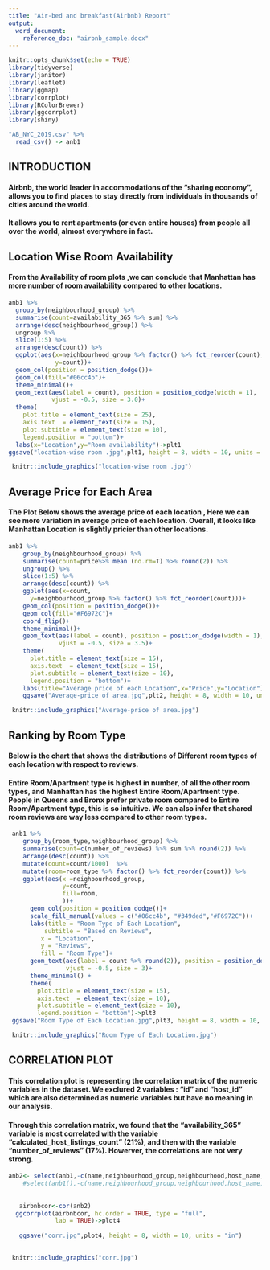 ```yaml
---
title: "Air-bed and breakfast(Airbnb) Report"
output:
  word_document:
    reference_doc: "airbnb_sample.docx" 
---
```


```r
knitr::opts_chunk$set(echo = TRUE)
library(tidyverse)
library(janitor)
library(leaflet)
library(ggmap)
library(corrplot)
library(RColorBrewer)
library(ggcorrplot)
library(shiny)

"AB_NYC_2019.csv" %>%
  read_csv() -> anb1
```

## **INTRODUCTION**

#### Airbnb, the world leader in accommodations of the “sharing economy”, allows you to find places to stay directly from individuals in thousands of cities around the world.

#### It allows you to rent apartments (or even entire houses) from people all over the world, almost everywhere in fact.


## **Location Wise Room Availability**

#### From the Availability of room plots ,we can conclude that **Manhattan** has more number of room availability compared to other locations.

```r
anb1 %>% 
  group_by(neighbourhood_group) %>%
  summarise(count=availability_365 %>% sum) %>% 
  arrange(desc(neighbourhood_group)) %>%
  ungroup %>% 
  slice(1:5) %>% 
  arrange(desc(count)) %>%
  ggplot(aes(x=neighbourhood_group %>% factor() %>% fct_reorder(count),
             y=count))+
  geom_col(position = position_dodge())+
  geom_col(fill="#06cc4b")+
  theme_minimal()+
  geom_text(aes(label = count), position = position_dodge(width = 1),
            vjust = -0.5, size = 3.0)+
  theme(
    plot.title = element_text(size = 25),
    axis.text  = element_text(size = 15),
    plot.subtitle = element_text(size = 10),
    legend.position = "bottom")+
  labs(x="Location",y="Room availability")->plt1
ggsave("location-wise room .jpg",plt1, height = 8, width = 10, units = "in")

```


``` r

 knitr::include_graphics("location-wise room .jpg")

```


## **Average Price for Each Area**

#### The Plot Below shows the average price of each location , Here we can see more variation in average price of each location. Overall, it looks like **Manhattan** Location is slightly pricier than other locations.

```r
anb1 %>% 
    group_by(neighbourhood_group) %>%
    summarise(count=price%>% mean (no.rm=T) %>% round(2)) %>% 
    ungroup() %>%
    slice(1:5) %>% 
    arrange(desc(count)) %>%
    ggplot(aes(x=count,
      y=neighbourhood_group %>% factor() %>% fct_reorder(count)))+
    geom_col(position = position_dodge())+
    geom_col(fill="#F6972C")+
    coord_flip()+
    theme_minimal()+
    geom_text(aes(label = count), position = position_dodge(width = 1),
              vjust = -0.5, size = 3.5)+
    theme(
      plot.title = element_text(size = 15),
      axis.text  = element_text(size = 15),
      plot.subtitle = element_text(size = 10),
      legend.position = "bottom")+
    labs(title="Average price of each Location",x="Price",y="Location")->plt2
    ggsave("Average-price of area.jpg",plt2, height = 8, width = 10, units = "in")
```


``` r

 knitr::include_graphics("Average-price of area.jpg")

```
 

## **Ranking by Room Type**

#### Below is the chart that shows the distributions of Different room types of each location with respect to reviews.
#### Entire Room/Apartment type is highest in number, of all the other room types, and **Manhattan** has the highest Entire Room/Apartment type. People in Queens and Bronx prefer private room compared to Entire Room/Apartment type, this is so intuitive. We can also infer that shared room reviews are way less compared to other room types. 


```r
 
 anb1 %>% 
    group_by(room_type,neighbourhood_group) %>% 
    summarise(count=c(number_of_reviews) %>% sum %>% round(2)) %>%
    arrange(desc(count)) %>% 
    mutate(count=count/1000)  %>% 
    mutate(room=room_type %>% factor() %>% fct_reorder(count)) %>% 
    ggplot(aes(x =neighbourhood_group,
               y=count,
               fill=room,
               ))+
      geom_col(position = position_dodge())+
      scale_fill_manual(values = c("#06cc4b", "#349ded","#F6972C"))+
      labs(title = "Room Type of Each Location",
          subtitle = "Based on Reviews",
         x = "Location",
         y = "Reviews",
         fill = "Room Type")+
      geom_text(aes(label = count %>% round(2)), position = position_dodge(width = 1),
                vjust = -0.5, size = 3)+
      theme_minimal() +
      theme(
        plot.title = element_text(size = 15),
        axis.text  = element_text(size = 10),
        plot.subtitle = element_text(size = 10),
        legend.position = "bottom")->plt3
 ggsave("Room Type of Each Location.jpg",plt3, height = 8, width = 10, units = "in")
```

  
``` r

 knitr::include_graphics("Room Type of Each Location.jpg")

```



##  **CORRELATION PLOT**

#### This correlation plot is representing the correlation matrix of the numeric variables in the dataset. We exclured 2 variables : “id” and “host_id” which are also determined as numeric variables but have no meaning in our analysis.

#### Through this correlation matrix, we found that the “availability_365” variable is most correlated with the variable “calculated_host_listings_count” (21%), and then with the variable “number_of_reviews” (17%). Howerver, the correlations are not very strong.
```r

anb2<- select(anb1,-c(name,neighbourhood_group,neighbourhood,host_name,last_review,room_type,id,host_id,reviews_per_month))
    #select(anb1(),-c(name,neighbourhood_group,neighbourhood,host_name,last_review,room_type,latitude,longitude,reviews_per_month,id,host_id))
 
  
   airbnbcor<-cor(anb2)
  ggcorrplot(airbnbcor, hc.order = TRUE, type = "full",
             lab = TRUE)->plot4
  
   ggsave("corr.jpg",plot4, height = 8, width = 10, units = "in")
   
```

``` r

 knitr::include_graphics("corr.jpg")

```